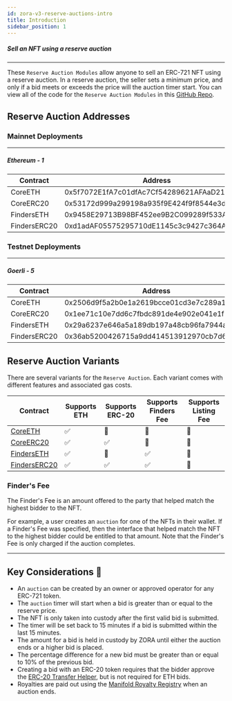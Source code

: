 ```yaml
---
id: zora-v3-reserve-auctions-intro
title: Introduction
sidebar_position: 1
---
```



##### Sell an NFT using a reserve auction

---
These `Reserve Auction Modules` allow anyone to sell an ERC-721 NFT using a reserve auction.
In a reserve auction, the seller sets a minimum price, and only if a bid meets or exceeds the price will the auction timer start.
You can view all of the code for the `Reserve Auction Modules` in this [GitHub Repo](https://github.com/ourzora/v3/tree/main/contracts/modules/ReserveAuction).

## Reserve Auction Addresses

### Mainnet Deployments
---
##### Ethereum - 1
| **Contract**       | **Address**                                |
| -------------------|--------------------------------------------|
| CoreETH            | 0x5f7072E1fA7c01dfAc7Cf54289621AFAaD2184d0 |
| CoreERC20          | 0x53172d999a299198a935f9E424f9f8544e3d4292 |
| FindersETH         | 0x9458E29713B98BF452ee9B2C099289f533A5F377 |
| FindersERC20       | 0xd1adAF05575295710dE1145c3c9427c364A70a7f |

<!-- | ListingETH         | 0x1E58bE778aCae2744c1185ea1cE542f304860B96 |
| ListingERC20       | 0x1e009dEC13A2A441b3Aa133Bd320FF5B16B22E71 | -->

### Testnet Deployments
---

##### Goerli - 5
| **Contract**       | **Address**                                |
| -------------------|--------------------------------------------|
| CoreETH            | 0x2506d9f5a2b0e1a2619bcce01cd3e7c289a13163 |
| CoreERC20          | 0x1ee71c10e7dd6c7fbdc891de4e902e041e1f5d33 |
| FindersETH         | 0x29a6237e646a5a189db197a48cb96fa7944a32a2 |
| FindersERC20       | 0x36ab5200426715a9dd414513912970cb7d659b3c |

<!-- | ListingETH         | 0xfcebe0788d5772df2cbcf5079815de98a4d62b09 |
| ListingERC20       | 0x517f7721f3c3762f7048e03919761e027d900082 | -->


## Reserve Auction Variants
There are several variants for the `Reserve Auction`. Each variant comes with different features and associated gas costs.

| Contract                                              | Supports ETH | Supports ERC-20  | Supports Finders Fee| Supports Listing Fee |
|-------------------------------------------------------|----------------|----------------|---------------------|----------------------|
|[CoreETH](./core/zora-v3-auctions-coreETH)             |   ✅           |   🚫            |     🚫              |  🚫
|[CoreERC20](./core/zora-v3-auctions-coreERC20)         |   ✅           |   ✅            |     🚫              |  🚫
|[FindersETH](./finders/zora-v3-auctions-finderETH)     |   ✅           |   🚫            |     ✅              |  🚫
|[FindersERC20](./finders/zora-v3-auctions-finderERC20) |   ✅           |   ✅            |     ✅              |  🚫

<!-- |[ListingETH](./listing/zora-v3-auctions-listingERC20)  |   ✅           |   🚫            |     🚫              |  ✅
|[ListingERC20](./listing/zora-v3-auctions-listingERC20)|   ✅           |   ✅            |     🚫              |  ✅ -->

### Finder's Fee
The Finder's Fee is an amount offered to the party that helped match the highest bidder to the NFT.

For example, a user creates an `auction` for one of the NFTs in their wallet. 
If a Finder's Fee was specified, then the interface that helped match the NFT to the highest bidder could be entitled to that amount. 
Note that the Finder's Fee is only charged if the auction completes.

<!-- ### Listing Fee
The Listing Fee is an amount that can be charged by a party for helping put an NFT up for auction.
Note that the Listing Fee is only charged if the auction completes. -->

---

## Key Considerations 🔑
- An `auction` can be created by an owner or approved operator for any ERC-721 token.
- The `auction` timer will start when a bid is greater than or equal to the reserve price.
- The NFT is only taken into custody after the first valid bid is submitted.
- The timer will be set back to 15 minutes if a bid is submitted within the last 15 minutes.
- The amount for a bid is held in custody by ZORA until either the auction ends or a higher bid is placed.
- The percentage difference for a new bid must be greater than or equal to 10% of the previous bid.
- Creating a bid with an ERC-20 token requires that the bidder approve the [ERC-20 Transfer Helper](../../../smart-contracts/zora-v3#approving-tokens-to-v3), but is not required for ETH bids.
- Royalties are paid out using the [Manifold Royalty Registry](https://royaltyregistry.xyz/lookup) when an auction ends.